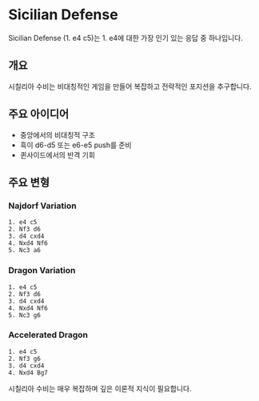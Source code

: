 # Sicilian Defense

Sicilian Defense (1. e4 c5)는 1. e4에 대한 가장 인기 있는 응답 중 하나입니다.

## 개요

시칠리아 수비는 비대칭적인 게임을 만들어 복잡하고 전략적인 포지션을 추구합니다.

## 주요 아이디어

- 중앙에서의 비대칭적 구조
- 흑이 d6-d5 또는 e6-e5 push를 준비
- 퀸사이드에서의 반격 기회

## 주요 변형

### Najdorf Variation
```chess
1. e4 c5
2. Nf3 d6
3. d4 cxd4
4. Nxd4 Nf6
5. Nc3 a6
```

### Dragon Variation
```chess
1. e4 c5
2. Nf3 d6
3. d4 cxd4
4. Nxd4 Nf6
5. Nc3 g6
```

### Accelerated Dragon
```chess
1. e4 c5
2. Nf3 g6
3. d4 cxd4
4. Nxd4 Bg7
```

시칠리아 수비는 매우 복잡하며 깊은 이론적 지식이 필요합니다.
